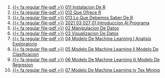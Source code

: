 1. [{{< fa regular file-pdf >}}](https://achalmaedison.netlify.app/programacion-software/r/2020-06-10-011-instalacion-de-r/index.pdf) [011 Instalacion De R](https://achalmaedison.netlify.app/programacion-software/r/2020-06-10-011-instalacion-de-r)
2. [{{< fa regular file-pdf >}}](https://achalmaedison.netlify.app/programacion-software/r/2020-06-10-012-que-ofrece-r/index.pdf) [012 Que Ofrece R](https://achalmaedison.netlify.app/programacion-software/r/2020-06-10-012-que-ofrece-r)
3. [{{< fa regular file-pdf >}}](https://achalmaedison.netlify.app/programacion-software/r/2020-06-10-013-lo-que-debemos-saber-de-r/index.pdf) [013 Lo Que Debemos Saber De R](https://achalmaedison.netlify.app/programacion-software/r/2020-06-10-013-lo-que-debemos-saber-de-r)
4. [{{< fa regular file-pdf >}}](https://achalmaedison.netlify.app/programacion-software/r/2021-03-027-01-introduccion-al-programa/index.pdf) [2021 03 027 01 Introduccion Al Programa](https://achalmaedison.netlify.app/programacion-software/r/2021-03-027-01-introduccion-al-programa)
5. [{{< fa regular file-pdf >}}](https://achalmaedison.netlify.app/programacion-software/r/2021-04-05-02-manipulacion-de-datos/index.pdf) [02 Manipulacion De Datos](https://achalmaedison.netlify.app/programacion-software/r/2021-04-05-02-manipulacion-de-datos)
6. [{{< fa regular file-pdf >}}](https://achalmaedison.netlify.app/programacion-software/r/2021-04-12-03-visualizacion-de-datos/index.pdf) [03 Visualizacion De Datos](https://achalmaedison.netlify.app/programacion-software/r/2021-04-12-03-visualizacion-de-datos)
7. [{{< fa regular file-pdf >}}](https://achalmaedison.netlify.app/programacion-software/r/2022-11-07-04-modelo-de-machine-learning-i-analisis-exploratorio/index.pdf) [04 Modelo De Machine Learning I Analisis Exploratorio](https://achalmaedison.netlify.app/programacion-software/r/2022-11-07-04-modelo-de-machine-learning-i-analisis-exploratorio)
8. [{{< fa regular file-pdf >}}](https://achalmaedison.netlify.app/programacion-software/r/2022-11-14-05-modelo-de-machine-learning-ii-modelo-de-clasificacion/index.pdf) [05 Modelo De Machine Learning Ii Modelo De Clasificacion](https://achalmaedison.netlify.app/programacion-software/r/2022-11-14-05-modelo-de-machine-learning-ii-modelo-de-clasificacion)
9. [{{< fa regular file-pdf >}}](https://achalmaedison.netlify.app/programacion-software/r/2022-11-21-06-modelo-de-machine-learning-iii-modelo-de-regresion/index.pdf) [06 Modelo De Machine Learning Iii Modelo De Regresion](https://achalmaedison.netlify.app/programacion-software/r/2022-11-21-06-modelo-de-machine-learning-iii-modelo-de-regresion)
10. [{{< fa regular file-pdf >}}](https://achalmaedison.netlify.app/programacion-software/r/2022-11-28-07-modelo-de-machine-learning-iv-tex-mining/index.pdf) [07 Modelo De Machine Learning Iv Tex Mining](https://achalmaedison.netlify.app/programacion-software/r/2022-11-28-07-modelo-de-machine-learning-iv-tex-mining)
